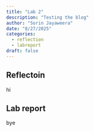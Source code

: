 ```yaml
---
title: "Lab 2"
description: "Testing the blog"
author: "Sorin Jayaweera"
date: "8/27/2025"
categories:
  - reflection
  - labreport
draft: false
---
```

 

## Reflectoin
hi

## Lab report
bye